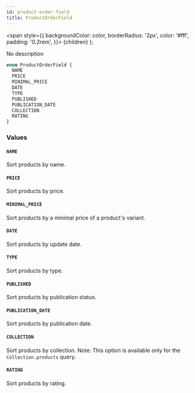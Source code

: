 ```yaml
---
id: product-order-field
title: ProductOrderField
---
```


<span
style={{
      backgroundColor: color,
      borderRadius: '2px',
      color: '#fff',
      padding: '0.2rem',
    }}>
{children}
</span>
);

No description

```graphql
enum ProductOrderField {
  NAME
  PRICE
  MINIMAL_PRICE
  DATE
  TYPE
  PUBLISHED
  PUBLICATION_DATE
  COLLECTION
  RATING
}
```

### Values

#### `NAME`

Sort products by name.

#### `PRICE`

Sort products by price.

#### `MINIMAL_PRICE`

Sort products by a minimal price of a product's variant.

#### `DATE`

Sort products by update date.

#### `TYPE`

Sort products by type.

#### `PUBLISHED`

Sort products by publication status.

#### `PUBLICATION_DATE`

Sort products by publication date.

#### `COLLECTION`

Sort products by collection. Note: This option is available only for the `Collection.products` query.

#### `RATING`

Sort products by rating.
